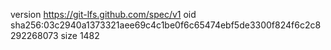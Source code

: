 version https://git-lfs.github.com/spec/v1
oid sha256:03c2940a1373321aee69c4c1be0f6c65474ebf5de3300f824f6c2c8292268073
size 1482
